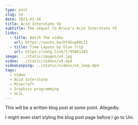 ```yaml
---
type: post
slug: v4
date: 2021-01-16
title: Acid Interstate V4
subtitle: The sequel to Bruce's Acid Interstate V3
links:
  - title: Watch the video
    url: https://youtu.be/Dfd5xpEHLII
  - title: Time Lapses by Glue Trip
    url: https://song.link/t/95061343
image: ../static/images/v4.jpg
video: ../static/videos/v4.mp4
videoLooping: ../static/videos/v4_loop.mp4
tags:
  - Video
  - Acid Interstate
  - Minecraft
  - Graphics programming
  - GLSL
---
```


This will be a written blog post at some point. Allegedly.

I might even start styling the blog post page before I go to Uni.